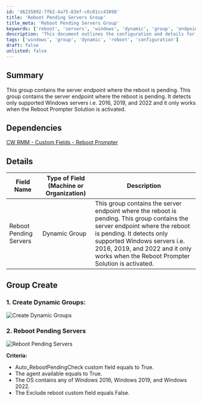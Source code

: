 ```yaml
---
id: 'd6235892-7f62-4a75-83ef-c6c01cc43898'
title: 'Reboot Pending Servers Group'
title_meta: 'Reboot Pending Servers Group'
keywords: ['reboot', 'servers', 'windows', 'dynamic', 'group', 'endpoint']
description: 'This document outlines the configuration and details for the Reboot Pending Servers group within ConnectWise RMM. It specifies the criteria for detecting supported Windows servers that require a reboot and the dependencies necessary for its functionality.'
tags: ['windows', 'group', 'dynamic', 'reboot', 'configuration']
draft: false
unlisted: false
---
```

## Summary

This group contains the server endpoint where the reboot is pending. This group contains the server endpoint where the reboot is pending. It detects only supported Windows servers i.e. 2016, 2019, and 2022 and it only works when the Reboot Prompter Solution is activated.

## Dependencies

[CW RMM - Custom Fields - Reboot Prompter](https://proval.itglue.com/DOC-5078775-15298950)

## Details

| Field Name                 | Type of Field (Machine or Organization) | Description                                                                                                                                                                                                                                                                                                                                                                         |
|----------------------------|-----------------------------------------|-------------------------------------------------------------------------------------------------------------------------------------------------------------------------------------------------------------------------------------------------------------------------------------------------------------------------------------------------------------------------------------|
| Reboot Pending Servers      | Dynamic Group                          | This group contains the server endpoint where the reboot is pending. This group contains the server endpoint where the reboot is pending. It detects only supported Windows servers i.e. 2016, 2019, and 2022 and it only works when the Reboot Prompter Solution is activated.                                                                                                                                 |

## Group Create

### 1. Create Dynamic Groups:

![Create Dynamic Groups](../../../static/img/Reboot-Pending-Servers/image_1.png)

### 2. Reboot Pending Servers

![Reboot Pending Servers](../../../static/img/Reboot-Pending-Servers/image_2.png)

**Criteria:**

- Auto_RebootPendingCheck custom field equals to True.
- The agent available equals to True.
- The OS contains any of Windows 2016, Windows 2019, and Windows 2022.
- The Exclude reboot custom field equals False.











